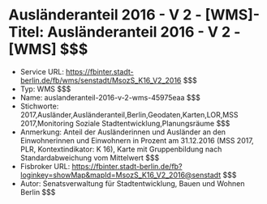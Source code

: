 # Ausländeranteil 2016 - V 2 - [WMS]- Titel: Ausländeranteil 2016 - V 2 - [WMS] $$$
- Service URL: https://fbinter.stadt-berlin.de/fb/wms/senstadt/MsozS_K16_V2_2016 $$$
- Typ: WMS $$$
- Name: auslanderanteil-2016-v-2-wms-45975eaa $$$
- Stichworte: 2017,Ausländer,Ausländeranteil,Berlin,Geodaten,Karten,LOR,MSS 2017,Monitoring Soziale Stadtentwicklung,Planungsräume $$$
- Anmerkung: Anteil der Ausländerinnen und Ausländer an den Einwohnerinnen und Einwohnern in Prozent am 31.12.2016 (MSS 2017, PLR, Kontextindikator: K 16), Karte mit Gruppenbildung nach Standardabweichung vom Mittelwert $$$
- Fisbroker URL: https://fbinter.stadt-berlin.de/fb?loginkey=showMap&mapId=MsozS_K16_V2_2016@senstadt $$$
- Autor: Senatsverwaltung für Stadtentwicklung, Bauen und Wohnen Berlin $$$
